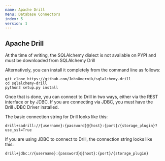 ```yaml
---
name: Apache Drill
menu: Database Connectors 
index: 5
version: 1
---
```


Apache Drill
-------------

At the time of writing, the SQLAlchemy dialect is not available on PYPI and must be downloaded from SQLAlchemy Drill

Alternatively, you can install it completely from the command line as follows:

```
git clone https://github.com/JohnOmernik/sqlalchemy-drill
cd sqlalchemy-drill
python3 setup.py install
```

Once that is done, you can connect to Drill in two ways, either via the REST interface or by JDBC. If you are connecting via JDBC, you must have the Drill JDBC Driver installed.

The basic connection string for Drill looks like this:

```
drill+sadrill://{username}:{password}@{host}:{port}/{storage_plugin}?use_ssl=True
```

If you are using JDBC to connect to Drill, the connection string looks like this:

```
drill+jdbc://{username}:{password}@{host}:{port}/{storage_plugin}
```

